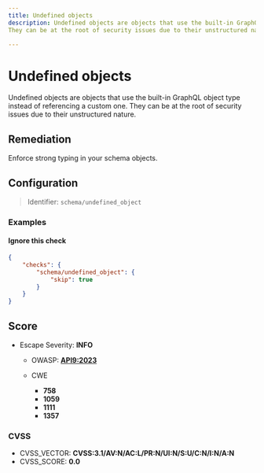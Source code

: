 ```yaml
---
title: Undefined objects
description: Undefined objects are objects that use the built-in GraphQL object type instead of referencing a custom one.
They can be at the root of security issues due to their unstructured nature.

---
```


# Undefined objects

Undefined objects are objects that use the built-in GraphQL object type instead of referencing a custom one.
They can be at the root of security issues due to their unstructured nature.


## Remediation

Enforce strong typing in your schema objects.



## Configuration

> Identifier: `schema/undefined_object`



### Examples



#### Ignore this check

```json
{
    "checks": {
        "schema/undefined_object": {
            "skip": true
        }
    }
}
```




## Score

- Escape Severity: **<span className="info-severityom">INFO</span>**
  - OWASP: **[API9:2023](https://github.com/OWASP/API-Security/blob/master/editions/2023/en/0xa9-improper-inventory-management.md)**
  
  - CWE
    - **758**
    - **1059**
    - **1111**
    - **1357**
  
  
  

### CVSS

- CVSS_VECTOR: **CVSS:3.1/AV:N/AC:L/PR:N/UI:N/S:U/C:N/I:N/A:N**
- CVSS_SCORE: **0.0**


